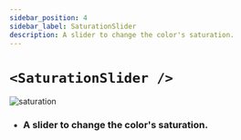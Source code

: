 ```yaml
---
sidebar_position: 4
sidebar_label: SaturationSlider
description: A slider to change the color's saturation.
---
```


# `<SaturationSlider />`

![saturation](../../../images/saturation.png)

- ### A slider to change the color's saturation.


<SliderProps />
